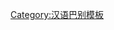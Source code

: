 {{User language-1|cmn-guiliu|該用戶能以'''[[:Category:Cmn-guiliu-1 使用者|簡單]]'''的'''[[:Category:Cmn-guiliu 使用者|桂柳話]]'''進行交流。|桂柳話|12|9}}<noinclude>[[Category:汉语巴别模板]]</noinclude>